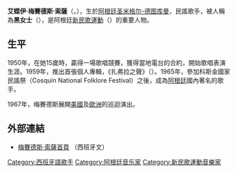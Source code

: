 {{expand|time=2012-06-10T03:08:50+00:00}}
{{blpsources|time=2020-12-01}}
{{Infobox musical artist
|type=女歌手
| name = 梅賽德斯·索薩<br>（Mercedes Sosa）
| image = Mercedes Sosa.jpg
| caption = 梅賽德斯·索薩 (1973)
| birth_name = 艾蝶伊·梅賽德斯·索薩<br>（Haydée Mercedes Sosa）
| birth_date = {{birth date|1935|7|9}}
| death_date = {{Death date and age|2009|10|4|1935|7|4}}
| origin = [[阿根廷|阿根廷]]
| genre = [[民歌|民歌]], [[新民歌運動|新民歌運動]]
| occupation = [[歌手|歌手]], [[社會運動|社會運動]]
| years_active = 1950–2009
}}
'''艾蝶伊·梅賽德斯·索薩'''（{{lang-es|Haydée Mercedes Sosa}}，{{bd|1935年|7月9日|2009年|10月4日|catIdx=Sosa, Mercedes}}），生於[[阿根廷|阿根廷]][[圣米格尔-德图库曼|圣米格尔-德图库曼]]，民謠歌手，被人稱為'''黑女士'''（{{lang-es|La Negra}}），是阿根廷[[新民歌運動|新民歌運動]]（{{lang-es|Nueva canción}}）的重要人物。
==生平==
1950年，在她15歲時，贏得一場歌唱競賽，獲得當地電台的合約，開始歌唱表演生涯。1959年，推出首張個人專輯，《扎弗拉之聲》（{{lang|es|La Voz de la Zafra}}）。1965年，參加科斯金國家民謠祭（Cosquín National Folklore Festival）之後，成為[[阿根廷|阿根廷]]國內著名的歌手。

1967年，梅賽德斯展開[[美國|美國]]及[[歐洲|歐洲]]的巡迴演出。

==外部連結==
* [http://www.mercedessosa.com.ar/ 梅賽德斯·索薩首頁] {{Wayback|url=http://www.mercedessosa.com.ar/ |date=20091201124546 }}（西班牙文）

{{Authority control}}
{{DEFAULTSORT:Sosa, Mercedes}}
[[Category:西班牙語歌手|Category:西班牙語歌手]]
[[Category:阿根廷音乐家|Category:阿根廷音乐家]]
[[Category:新民歌運動音樂家|Category:新民歌運動音樂家]]